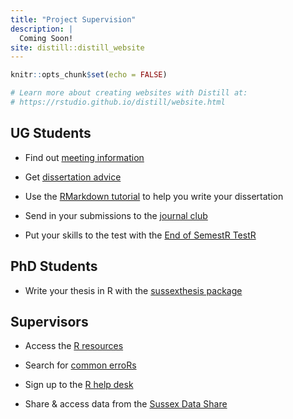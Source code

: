```yaml
---
title: "Project Supervision"
description: |
  Coming Soon!
site: distill::distill_website
---
```


```r
knitr::opts_chunk$set(echo = FALSE)

# Learn more about creating websites with Distill at:
# https://rstudio.github.io/distill/website.html

```

## UG Students

- Find out [meeting information](meetings.html)

- Get [dissertation advice](dissertation.html)

- Use the [RMarkdown tutorial](rmarkdown_tutorial.html) to help you write your dissertation

- Send in your submissions to the [journal club](jc.html)  

- Put your skills to the test with the [End of SemestR TestR](testeR.html)


## PhD Students

- Write your thesis in R with the [sussexthesis package](sussexthesis.html)


## Supervisors

- Access the [R resources](guide.html)  

- Search for [common erroRs](errors.html)  

- Sign up to the [R help desk](helpdesk.html)  

- Share & access data from the [Sussex Data Share](sds.html)  

